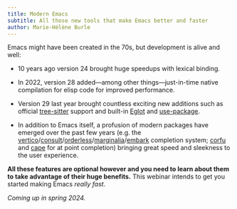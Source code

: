 ```yaml
---
title: Modern Emacs
subtitle: All those new tools that make Emacs better and faster
author: Marie-Hélène Burle
---
```


:::{.def}

Emacs might have been created in the 70s, but development is alive and well:

- 10 years ago version 24 brought huge speedups with lexical binding.

- In 2022, version 28 added—among other things—just-in-time native compilation for elisp code for improved performance.

- Version 29 last year brought countless exciting new additions such as official [tree-sitter](https://tree-sitter.github.io/tree-sitter/) support and built-in [Eglot](https://github.com/joaotavora/eglot) and [use-package](https://github.com/jwiegley/use-package?tab=readme-ov-file#installing-use-package).

- In addition to Emacs itself, a profusion of modern packages have emerged over the past few years (e.g. the [vertico](https://github.com/minad/vertico)/[consult](https://github.com/minad/consult)/[orderless](https://github.com/oantolin/orderless)/[marginalia](https://github.com/minad/marginalia/)/[embark](https://github.com/oantolin/embark/) completion system; [corfu](https://github.com/minad/corfu) and [cape](https://github.com/minad/cape) for at point completion) bringing great speed and sleekness to the user experience.

**All these features are optional however and you need to learn about them to take advantage of their huge benefits.** This webinar intends to get you started making Emacs *really fast*.

:::

*Coming up in spring 2024.*

<!-- [Slides](wb_emacs_new_tools.qmd){.btn .btn-outline-primary} [(Click and wait: this reveal.js presentation may take a little time to load.)]{.inlinenote} -->
<!-- <br><br> -->

<!-- {{< video https://www.youtube.com/embed/ >}} -->
